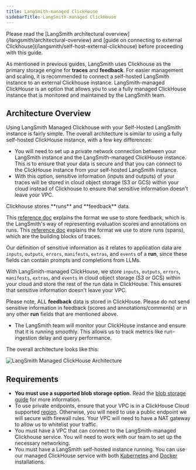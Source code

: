 ```yaml
---
title: LangSmith-managed ClickHouse
sidebarTitle: LangSmith-managed ClickHouse
---
```


<Check>
  Please read the [LangSmith architectural overview](/langsmith/architectural-overview) and [guide on connecting to external Clickhouse](/langsmith/self-host-external-clickhouse) before proceeding with this guide.
</Check>

As mentioned in previous guides, LangSmith uses Clickhouse as the primary storage engine for **traces** and **feedback**. For easier management and scaling, it is recommended to connect a self-hosted LangSmith instance to an external Clickhouse instance. LangSmith-managed ClickHouse is an option that allows you to use a fully managed ClickHouse instance that is monitored and maintained by the LangSmith team.

## Architecture Overview

Using LangSmith Managed Clickhouse with your Self-Hosted LangSmith instance is fairly simple. The overall architecture is similar to using a fully self-hosted ClickHouse instance, with a few key differences:

* You will need to set up a private network connection between your LangSmith instance and the LangSmith-managed ClickHouse instance. This is to ensure that your data is secure and that you can connect to the ClickHouse instance from your self-hosted LangSmith instance.
* With this option, sensitive information (inputs and outputs) of your traces will be stored in cloud object storage (S3 or GCS) within your cloud instead of Clickhouse to ensure that sensitive information doesn't leave your VPC.

<Note>
  Clickhouse stores **runs** and **feedback** data.

  This [reference doc](/langsmith/feedback-data-format) explains the format we use to store feedback, which is the LangSmith's way of representing evaluation scores and annotations on runs. This [reference doc](/langsmith/run-data-format) explains the format we use to store runs (spans), which are the building blocks of traces.

  Our definition of sensitive information as it relates to application data are `inputs`, `outputs`, `errors`, `manifests`, `extras`, and `events` of a **run**, since these fields can contain prompts and completions from LLMs.

  With LangSmith-managed ClickHouse, we store `inputs`, `outputs`, `errors`, `manifests`, `extras`, and `events` in cloud object storage (S3 or GCS) within your cloud and store the rest of the run data in ClickHouse. This ensures that sensitive information doesn't leave your VPC.

  Please note, ALL **feedback** data is stored in ClickHouse. Please do not send sensitive information in feedback (scores and annotations/comments) or in any other **run** fields that are mentioned above.
</Note>

* The LangSmith team will monitor your ClickHouse instance and ensure that it is running smoothly. This allows us to track metrics like run-ingestion delay and query performance.

The overall architecture looks like this:

![LangSmith Managed ClickHouse Architecture](/langsmith/images/langsmith-managed-clickhouse-architecture.png)

## Requirements

* **You must use a supported blob storage option.** Read the [blob storage guide](/langsmith/self-host-blob-storage) for more information.
* To use private endpoints, ensure that your VPC is in a ClickHouse Cloud supported [region](https://clickhouse.com/docs/en/cloud/reference/supported-regions). Otherwise, you will need to use a public endpoint we will secure with firewall rules. Your VPC will need to have a NAT gateway to allow us to whitelist your traffic.
* You must have a VPC that can connect to the LangSmith-managed Clickhouse service. You will need to work with our team to set up the necessary networking.
* You must have a LangSmith self-hosted instance running. You can use our managed ClickHouse service with both [Kubernetes](/langsmith/kubernetes) and [Docker](/langsmith/docker) installations.
